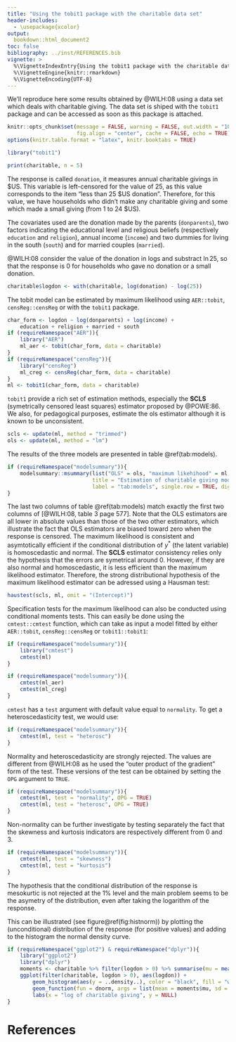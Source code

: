 ```yaml
---
title: "Using the tobit1 package with the charitable data set"
header-includes:
  - \usepackage{xcolor}
output: 
  bookdown::html_document2
toc: false
bibliography: ../inst/REFERENCES.bib
vignette: >
  %\VignetteIndexEntry{Using the tobit1 package with the charitable data set}
  %\VignetteEngine{knitr::rmarkdown}
  %\VignetteEncoding{UTF-8}
---
```


We'll reproduce here some results obtained by @WILH:08 using a data
set which deals with charitable giving. The data set is shiped with
the `tobit1` package and can be accessed as soon as this package is
attached.

```r
knitr::opts_chunk$set(message = FALSE, warning = FALSE, out.width = "100%",
                      fig.align = "center", cache = FALSE, echo = TRUE)
options(knitr.table.format = "latex", knitr.booktabs = TRUE)
```

```r
library("tobit1")
```

```r
print(charitable, n = 5)
```

The response is called `donation`, it measures annual charitable
givings in $US. This variable is left-censored for the value of 25, as
this value corresponds to the item "less than 25 $US
donation". Therefore, for this value, we have households who didn't
make any charitable giving and some which made a small giving (from 1
to 24 $US).

The covariates used are the donation made by the parents
(`donparents`), two factors indicating the educational level and
religious beliefs (respectively `education` and `religion`), annual
income (`income`) and two dummies for living in the south (`south`)
and for married couples (`married`). 

@WILH:08 consider the value of the donation in logs and substract $\ln
25$, so that the response is 0 for households who gave no donation or
a small donation.


```r
charitable$logdon <- with(charitable, log(donation) - log(25))
```

The tobit model can be estimated by maximum likelihood using
`AER::tobit`, `censReg::censReg` or with the `tobit1` package. 


```r
char_form <- logdon ~ log(donparents) + log(income) +
    education + religion + married + south
if (requireNamespace("AER")){
    library("AER")
    ml_aer <- tobit(char_form, data = charitable)
}
if (requireNamespace("censReg")){
    library("censReg")
    ml_creg <- censReg(char_form, data = charitable)
}
ml <- tobit1(char_form, data = charitable)
```

`tobit1` provide a rich set of estimation methods, especially the
**SCLS** (symetrically censored least squares) estimator proposed by
@POWE:86. We also, for pedagogical purposes, estimate the ols
estimator although it is known to be unconsistent.


```r
scls <- update(ml, method = "trimmed")
ols <- update(ml, method = "lm")
```

The results of the three models are presented in table
\@ref(tab:models).


```r
if (requireNamespace("modelsummary")){
    modelsummary::msummary(list("OLS" = ols, "maximum likehihood" = ml, "SCLS" = scls),
                           title = "Estimation of charitable giving models",
                           label = "tab:models", single.row = TRUE, digits = 3)
}
```

The last two columns of table \@ref(tab:models) match exactly the
first two columns of [@WILH:08, table 3 page 577]. Note that the OLS
estimators are all lower in absolute values than those of the two
other estimators, which illustrate the fact that OLS estimators are
biased toward zero when the response is censored. The maximum
likelihood is consistent and asymtotically efficient if the
conditional distribution of $y^*$ (the latent variable) is
homoscedastic and normal. The **SCLS** estimator consistency relies
only the hypothesis that the errors are symetrical around 0. However,
if they are also normal and homoscedastic, it is less efficient than
the maximum likelihood estimator. Therefore, the strong distributional
hypothesis of the maximum likelihood estimator can be adressed using a
Hausman test:


```r
haustest(scls, ml, omit = "(Intercept)")
```

Specification tests for the maximum likelihood can also be conducted
using conditional moments tests. This can easily be done using the
`cmtest::cmtest` function, which can take as input a model fitted by
either `AER::tobit`, `censReg::censReg` or `tobit1::tobit1`:


```r
if (requireNamespace("modelsummary")){
    library("cmtest")
    cmtest(ml)
}
```

```r
if (requireNamespace("modelsummary")){
    cmtest(ml_aer)
    cmtest(ml_creg)
}
```

`cmtest` has a `test` argument with default value equal to
`normality`. To get a heteroscedasticity test, we would use:

```r
if (requireNamespace("modelsummary")){
    cmtest(ml, test = "heterosc")
}
```
Normality and heteroscedasticity are strongly rejected. The values are
different from @WILH:08 as he used the "outer product of the gradient"
form of the test. These versions of the test can be obtained by
setting the `OPG` argument to `TRUE`.

```r
if (requireNamespace("modelsummary")){
    cmtest(ml, test = "normality", OPG = TRUE)
    cmtest(ml, test = "heterosc", OPG = TRUE)
}
```

Non-normality can be further investigate by testing separately
the fact that the skewness and kurtosis indicators are respectively
different from 0 and 3.

```r
if (requireNamespace("modelsummary")){
    cmtest(ml, test = "skewness")
    cmtest(ml, test = "kurtosis")
}
```

The hypothesis that the conditional distribution of the response is
mesokurtic is not rejected at the 1% level and the main problem seems
to be the asymetry of the distribution, even after taking the
logarithm of the response. 

This can be illustrated (see figure\@ref(fig:histnorm)) by plotting the
(unconditional) distribution of the response (for positive values) and
adding to the histogram the normal density curve.


```r
if (requireNamespace("ggplot2") & requireNamespace("dplyr")){
    library("ggplot2")
    library("dplyr")
    moments <- charitable %>% filter(logdon > 0) %>% summarise(mu = mean(logdon), sigma = sd(logdon))
    ggplot(filter(charitable, logdon > 0), aes(logdon)) +
        geom_histogram(aes(y = ..density..), color = "black", fill = "white", bins = 10) +
        geom_function(fun = dnorm, args = list(mean = moments$mu, sd = moments$sigma)) +
        labs(x = "log of charitable giving", y = NULL)
}
```

# References
